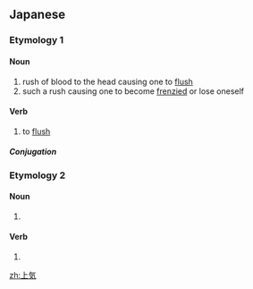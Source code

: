 ==Japanese==

===Etymology 1===
{{ja-kanjitab|じょう|き|yomi=on}}

====Noun====
{{ja-noun|じょうき|kyu=上氣}}

# rush of blood to the head causing one to [[flush]]
# such a rush causing one to become [[frenzied]] or lose oneself

====Verb====
{{ja-verb-suru|tr=intrans|じょうき|kyu=上氣}}

# to [[flush]]

=====Conjugation=====
{{ja-suru|じょうき}}

===Etymology 2===
{{ja-kanjitab|うわ|き|yomi=ko}}

====Noun====
{{ja-noun|うわき|kyu=上氣}}

# {{alternative form of|浮気|lang=ja}}

====Verb====
{{ja-verb-suru|tr=intrans|うわき|kyu=上氣}}

# {{alternative form of|浮気|lang=ja}}

[[zh:上気]]